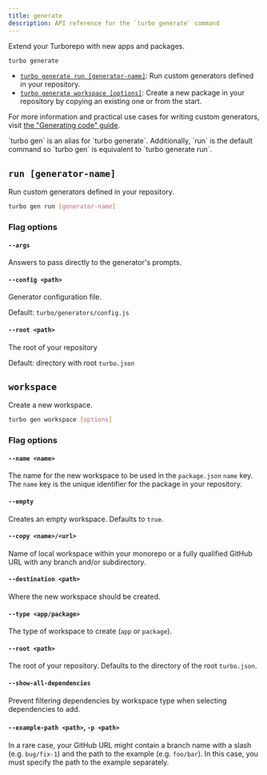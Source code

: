 ```yaml
---
title: generate
description: API reference for the `turbo generate` command
---
```



Extend your Turborepo with new apps and packages.

```bash title="Terminal"
turbo generate
```

- [`turbo generate run [generator-name]`](#run-generator-name): Run custom generators defined in your repository.
- [`turbo generate workspace [options]`](#workspace): Create a new package in your repository by copying an existing one or from the start.

For more information and practical use cases for writing custom generators, visit [the "Generating code" guide](/repo/docs/guides/generating-code).

<Callout type="good-to-know">
  `turbo gen` is an alias for `turbo generate`. Additionally, `run` is the
  default command so `turbo gen` is equivalent to `turbo generate run`.
</Callout>

## `run [generator-name]`

Run custom generators defined in your repository.

```bash title="Terminal"
turbo gen run [generator-name]
```

### Flag options

#### `--args`

Answers to pass directly to the generator's prompts.

#### `--config <path>`

Generator configuration file.

Default: `turbo/generators/config.js`

#### `--root <path>`

The root of your repository

Default: directory with root `turbo.json`

## `workspace`

Create a new workspace.

```bash title="Terminal"
turbo gen workspace [options]
```

### Flag options

#### `--name <name>`

The name for the new workspace to be used in the `package.json` `name` key. The `name` key is the unique identifier for the package in your repository.

#### `--empty`

Creates an empty workspace. Defaults to `true`.

#### `--copy <name>/<url>`

Name of local workspace within your monorepo or a fully qualified GitHub URL with any branch and/or subdirectory.

#### `--destination <path>`

Where the new workspace should be created.

#### `--type <app/package>`

The type of workspace to create (`app` or `package`).

#### `--root <path>`

The root of your repository. Defaults to the directory of the root `turbo.json`.

#### `--show-all-dependencies`

Prevent filtering dependencies by workspace type when selecting dependencies to add.

#### `--example-path <path>`, `-p <path>`

In a rare case, your GitHub URL might contain a branch name with a slash (e.g. `bug/fix-1`) and the path to the example (e.g. `foo/bar`). In this case, you must specify the path to the example separately.
